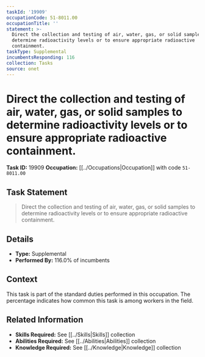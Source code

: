 ```yaml
---
taskId: '19909'
occupationCode: 51-8011.00
occupationTitle: ''
statement: >-
  Direct the collection and testing of air, water, gas, or solid samples to
  determine radioactivity levels or to ensure appropriate radioactive
  containment.
taskType: Supplemental
incumbentsResponding: 116
collection: Tasks
source: onet
---
```

# Direct the collection and testing of air, water, gas, or solid samples to determine radioactivity levels or to ensure appropriate radioactive containment.

**Task ID:** 19909
**Occupation:** [[../Occupations|Occupation]] with code `51-8011.00`

## Task Statement

> Direct the collection and testing of air, water, gas, or solid samples to determine radioactivity levels or to ensure appropriate radioactive containment.

## Details

- **Type:** Supplemental
- **Performed By:** 116.0% of incumbents

## Context

This task is part of the standard duties performed in this occupation. The percentage indicates how common this task is among workers in the field.

## Related Information

- **Skills Required:** See [[../Skills|Skills]] collection
- **Abilities Required:** See [[../Abilities|Abilities]] collection
- **Knowledge Required:** See [[../Knowledge|Knowledge]] collection
